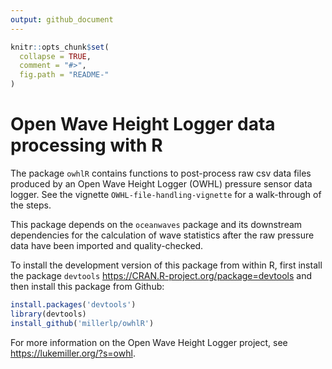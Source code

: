 ```yaml
---
output: github_document
---
```


<!-- README.md is generated from README.Rmd. Please edit that file -->

```r
knitr::opts_chunk$set(
  collapse = TRUE,
  comment = "#>",
  fig.path = "README-"
)
```

# Open Wave Height Logger data processing with R

The package `owhlR` contains functions to post-process raw csv data files produced by an Open Wave Height Logger (OWHL) pressure sensor data logger. See the vignette `OWHL-file-handling-vignette` for a walk-through of the steps.

This package depends on the `oceanwaves` package and its 
downstream dependencies for the calculation of wave statistics after the raw pressure data have been imported and quality-checked. 

To install the development version of this package from within R, first install the package `devtools`
[https://CRAN.R-project.org/package=devtools](https://CRAN.R-project.org/package=devtools)
and then install this package from Github:

```r
install.packages('devtools')
library(devtools)
install_github('millerlp/owhlR')
```

For more information on the Open Wave Height Logger project, 
see [https://lukemiller.org/?s=owhl](https://lukemiller.org/?s=owhl).
